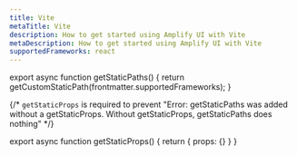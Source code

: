 ```yaml
---
title: Vite
metaTitle: Vite
description: How to get started using Amplify UI with Vite
metaDescription: How to get started using Amplify UI with Vite
supportedFrameworks: react
---
```



export async function getStaticPaths() {
  return getCustomStaticPath(frontmatter.supportedFrameworks);
}

{/*  `getStaticProps` is required to prevent "Error: getStaticPaths was added without a getStaticProps. Without getStaticProps, getStaticPaths does nothing" */}

export async function getStaticProps() {
  return { props: {} }
}

<ReactPage />

